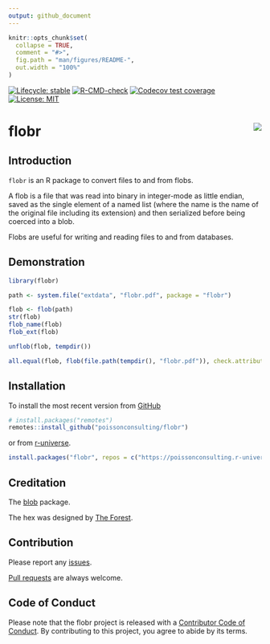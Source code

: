 ```yaml
---
output: github_document
---
```


<!-- README.md is generated from README.Rmd. Please edit that file -->

```r
knitr::opts_chunk$set(
  collapse = TRUE,
  comment = "#>",
  fig.path = "man/figures/README-",
  out.width = "100%"
)
```

<!-- badges: start -->
[![Lifecycle: stable](https://img.shields.io/badge/lifecycle-stable-brightgreen.svg)](https://lifecycle.r-lib.org/articles/stages.html#stable)
[![R-CMD-check](https://github.com/poissonconsulting/flobr/actions/workflows/R-CMD-check.yaml/badge.svg)](https://github.com/poissonconsulting/flobr/actions/workflows/R-CMD-check.yaml)
[![Codecov test coverage](https://codecov.io/gh/poissonconsulting/flobr/graph/badge.svg)](https://app.codecov.io/gh/poissonconsulting/flobr)
[![License: MIT](https://img.shields.io/badge/License-MIT-green.svg)](https://opensource.org/license/mit)
<!-- badges: end -->

# flobr <img src="man/figures/logo.png" style="float: right;" />

## Introduction

`flobr` is an R package to convert files to and from flobs.

A flob is a file that was 
read into binary in integer-mode as little endian, 
saved as the single element of a named list (where the name is the name of the original file including its extension) and then serialized before being coerced into a blob.

Flobs are useful for writing and reading files to and from databases.

## Demonstration

```r
library(flobr)

path <- system.file("extdata", "flobr.pdf", package = "flobr")

flob <- flob(path)
str(flob)
flob_name(flob)
flob_ext(flob)

unflob(flob, tempdir())

all.equal(flob, flob(file.path(tempdir(), "flobr.pdf")), check.attributes = FALSE)
```

## Installation

To install the most recent version from [GitHub](https://github.com/poissonconsulting/flobr)
```r
# install.packages("remotes")
remotes::install_github("poissonconsulting/flobr")
```

or from [r-universe](https://poissonconsulting.r-universe.dev/flobr).
```r
install.packages("flobr", repos = c("https://poissonconsulting.r-universe.dev", "https://cloud.r-project.org"))
```

## Creditation

The [blob](https://github.com/tidyverse/blob) package.

The hex was designed by [The Forest](https://www.theforest.ca/).

## Contribution

Please report any [issues](https://github.com/poissonconsulting/flobr/issues).

[Pull requests](https://github.com/poissonconsulting/flobr/pulls) are always welcome.

## Code of Conduct

Please note that the flobr project is released with a [Contributor Code of Conduct](https://contributor-covenant.org/version/2/0/CODE_OF_CONDUCT.html). 
By contributing to this project, you agree to abide by its terms.
